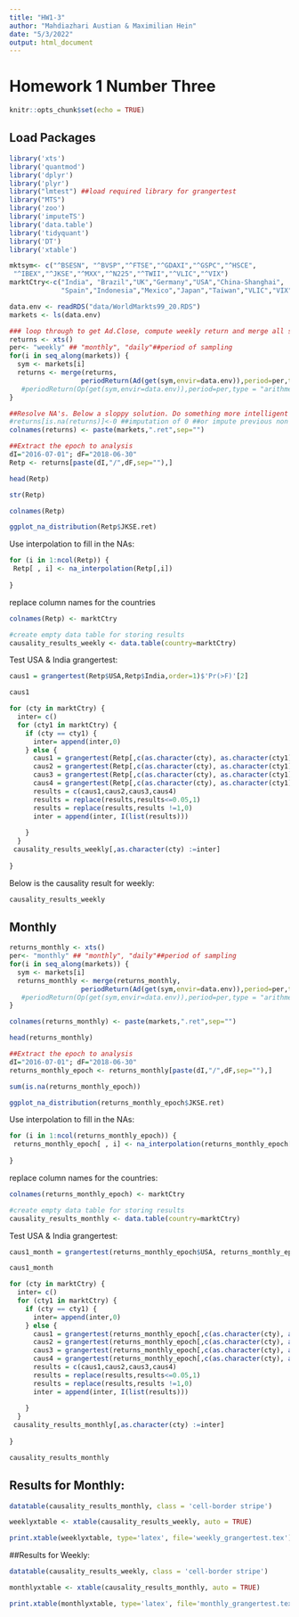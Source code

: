 ```yaml
---
title: "HW1-3"
author: "Mahdiazhari Austian & Maximilian Hein"
date: "5/3/2022"
output: html_document
---
```


# Homework 1 Number Three

```r
knitr::opts_chunk$set(echo = TRUE)
```

## Load Packages


```r
library('xts') 
library('quantmod') 
library('dplyr')
library('plyr')
library("lmtest") ##load required library for grangertest
library("MTS")
library('zoo')
library('imputeTS')
library('data.table')
library('tidyquant')
library('DT')
library('xtable')
```



```r
mktsym<- c("^BSESN", "^BVSP","^FTSE","^GDAXI","^GSPC","^HSCE", 
 "^IBEX","^JKSE","^MXX","^N225","^TWII","^VLIC","^VIX")
marktCtry<-c("India", "Brazil","UK","Germany","USA","China-Shanghai",
             "Spain","Indonesia","Mexico","Japan","Taiwan","VLIC","VIX")
```



```r
data.env <- readRDS("data/WorldMarkts99_20.RDS")
markets <- ls(data.env)
```



```r
### loop through to get Ad.Close, compute weekly return and merge all stocks and treat as xts objects
returns <- xts()
per<- "weekly" ## "monthly", "daily"##period of sampling
for(i in seq_along(markets)) {
  sym <- markets[i]
  returns <- merge(returns, 
                  periodReturn(Ad(get(sym,envir=data.env)),period=per,type = "log"))
   #periodReturn(Op(get(sym,envir=data.env)),period=per,type = "arithmetic"))
}
```

```r
##Resolve NA's. Below a sloppy solution. Do something more intelligent
#returns[is.na(returns)]<-0 ##imputation of 0 ##or impute previous non 0 return
colnames(returns) <- paste(markets,".ret",sep="")
```



```r
##Extract the epoch to analysis
dI="2016-07-01"; dF="2018-06-30"
Retp <- returns[paste(dI,"/",dF,sep=""),]
```

```r
head(Retp)
```




```r
str(Retp)
```



```r
colnames(Retp)
```



```r
ggplot_na_distribution(Retp$JKSE.ret)
```



Use interpolation to fill in the NAs:

```r
for (i in 1:ncol(Retp)) {
 Retp[ , i] <- na_interpolation(Retp[,i])
  
}
```


replace column names for the countries
```r
colnames(Retp) <- marktCtry
```



```r
#create empty data table for storing results
causality_results_weekly <- data.table(country=marktCtry)
```


Test USA & India grangertest:
```r
caus1 = grangertest(Retp$USA,Retp$India,order=1)$'Pr(>F)'[2]
```


```r
caus1
```


```r
for (cty in marktCtry) {
  inter= c()
  for (cty1 in marktCtry) {
    if (cty == cty1) {
      inter= append(inter,0)
    } else {
      caus1 = grangertest(Retp[,c(as.character(cty), as.character(cty1))],order=1)$'Pr(>F)'[2]
      caus2 = grangertest(Retp[,c(as.character(cty), as.character(cty1))],order=2)$'Pr(>F)'[2]
      caus3 = grangertest(Retp[,c(as.character(cty), as.character(cty1))],order=3)$'Pr(>F)'[2]
      caus4 = grangertest(Retp[,c(as.character(cty), as.character(cty1))],order=4)$'Pr(>F)'[2]
      results = c(caus1,caus2,caus3,caus4)
      results = replace(results,results<=0.05,1)
      results = replace(results,results !=1,0)
      inter = append(inter, I(list(results)))
      
    }
  } 
 causality_results_weekly[,as.character(cty) :=inter]
  
}
```

Below is the causality result for weekly:
```r
causality_results_weekly
```

## Monthly

```r
returns_monthly <- xts()
per<- "monthly" ## "monthly", "daily"##period of sampling
for(i in seq_along(markets)) {
  sym <- markets[i]
  returns_monthly <- merge(returns_monthly, 
                  periodReturn(Ad(get(sym,envir=data.env)),period=per,type = "log"))
   #periodReturn(Op(get(sym,envir=data.env)),period=per,type = "arithmetic"))
}
```


```r
colnames(returns_monthly) <- paste(markets,".ret",sep="")
```


```r
head(returns_monthly)
```

```r
##Extract the epoch to analysis
dI="2016-07-01"; dF="2018-06-30"
returns_monthly_epoch <- returns_monthly[paste(dI,"/",dF,sep=""),]
```


```r
sum(is.na(returns_monthly_epoch))
```


```r
ggplot_na_distribution(returns_monthly_epoch$JKSE.ret)
```


Use interpolation to fill in the NAs:

```r
for (i in 1:ncol(returns_monthly_epoch)) {
 returns_monthly_epoch[ , i] <- na_interpolation(returns_monthly_epoch[,i])
  
}
```


replace column names for the countries:
```r
colnames(returns_monthly_epoch) <- marktCtry
```


```r
#create empty data table for storing results
causality_results_monthly <- data.table(country=marktCtry)
```


Test USA & India grangertest:
```r
caus1_month = grangertest(returns_monthly_epoch$USA, returns_monthly_epoch$India,order=1)$'Pr(>F)'[2]
```


```r
caus1_month
```

```r
for (cty in marktCtry) {
  inter= c()
  for (cty1 in marktCtry) {
    if (cty == cty1) {
      inter= append(inter,0)
    } else {
      caus1 = grangertest(returns_monthly_epoch[,c(as.character(cty), as.character(cty1))],order=1)$'Pr(>F)'[2]
      caus2 = grangertest(returns_monthly_epoch[,c(as.character(cty), as.character(cty1))],order=2)$'Pr(>F)'[2]
      caus3 = grangertest(returns_monthly_epoch[,c(as.character(cty), as.character(cty1))],order=3)$'Pr(>F)'[2]
      caus4 = grangertest(returns_monthly_epoch[,c(as.character(cty), as.character(cty1))],order=4)$'Pr(>F)'[2]
      results = c(caus1,caus2,caus3,caus4)
      results = replace(results,results<=0.05,1)
      results = replace(results,results !=1,0)
      inter = append(inter, I(list(results)))
      
    }
  } 
 causality_results_monthly[,as.character(cty) :=inter]
  
}
```


```r
causality_results_monthly
```


## Results for Monthly:
```r
datatable(causality_results_monthly, class = 'cell-border stripe')
```

```r
weeklyxtable <- xtable(causality_results_weekly, auto = TRUE)
```


```r
print.xtable(weeklyxtable, type='latex', file='weekly_grangertest.tex')

```


##Results for Weekly:
```r
datatable(causality_results_weekly, class = 'cell-border stripe')
```


```r
monthlyxtable <- xtable(causality_results_monthly, auto = TRUE)
```


```r
print.xtable(monthlyxtable, type='latex', file='monthly_grangertest.tex')
```

